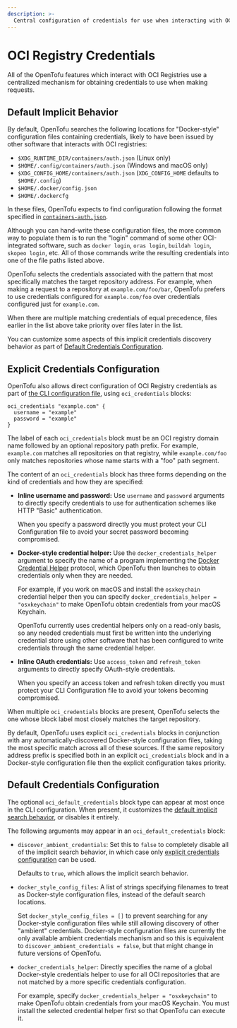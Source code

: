 ```yaml
---
description: >-
  Central configuration of credentials for use when interacting with OCI Registries.
---
```


# OCI Registry Credentials

All of the OpenTofu features which interact with OCI Registries use a centralized mechanism
for obtaining credentials to use when making requests.

## Default Implicit Behavior

By default, OpenTofu searches the following locations for "Docker-style" configuration files
containing credentials, likely to have been issued by other software that interacts with
OCI registries:

- `$XDG_RUNTIME_DIR/containers/auth.json` (Linux only)
- `$HOME/.config/containers/auth.json` (Windows and macOS only)
- `$XDG_CONFIG_HOME/containers/auth.json` (`XDG_CONFIG_HOME` defaults to `$HOME/.config`)
- `$HOME/.docker/config.json`
- `$HOME/.dockercfg`

In these files, OpenTofu expects to find configuration following the format specified
in [`containers-auth.json`](https://github.com/containers/image/blob/22415d4f7ea9cd9ffbfc46bcf919137dabf0c3bb/docs/containers-auth.json.5.md).

Although you can hand-write these configuration files, the more common way to populate them
is to run the "login" command of some other OCI-integrated software, such as `docker login`,
`oras login`, `buildah login`, `skopeo login`, etc. All of those commands write the resulting
credentials into one of the file paths listed above.

OpenTofu selects the credentials associated with the pattern that most specifically matches
the target repository address. For example, when making a request to a repository at
`example.com/foo/bar`, OpenTofu prefers to use credentials configured for `example.com/foo`
over credentials configured just for `example.com`.

When there are multiple matching credentials of equal precedence, files earlier in the
list above take priority over files later in the list.

You can customize some aspects of this implicit credentials discovery behavior as part of
[Default Credentials Configuration](#default-credentials-configuration).

## Explicit Credentials Configuration

OpenTofu also allows direct configuration of OCI Registry credentials as part of
[the CLI configuration file](../config/config-file.mdx), using `oci_credentials` blocks:

```hcl
oci_credentials "example.com" {
  username = "example"
  password = "example"
}
```

The label of each `oci_credentials` block must be an OCI registry domain name followed
by an optional repository path prefix. For example, `example.com` matches all repositories
on that registry, while `example.com/foo` only matches repositories whose name starts
with a "foo" path segment.

The content of an `oci_credentials` block has three forms depending on the kind of
credentials and how they are specified:

- **Inline username and password:** Use `username` and `password` arguments to directly
  specify credentials to use for authentication schemes like HTTP "Basic" authentication.

    When you specify a password directly you must protect your CLI Configuration file
    to avoid your secret password becoming compromised.

- **Docker-style credential helper:** Use the `docker_credentials_helper` argument
  to specify the name of a program implementing the
  [Docker Credential Helper](https://github.com/docker/docker-credential-helpers)
  protocol, which OpenTofu then launches to obtain credentials only when they are needed.

    For example, if you work on macOS and install the `osxkeychain` credential helper
    then you can specify `docker_credentials_helper = "osxkeychain"` to make OpenTofu
    obtain credentials from your macOS Keychain.

    OpenTofu currently uses credential helpers only on a read-only basis, so any needed
    credentials must first be written into the underlying credential store using
    other software that has been configured to write credentials through the same
    credential helper.

- **Inline OAuth credentials:** Use `access_token` and `refresh_token` arguments
  to directly specify OAuth-style credentials.

    When you specify an access token and refresh token directly you must protect
    your CLI Configuration file to avoid your tokens becoming compromised.

When multiple `oci_credentials` blocks are present, OpenTofu selects the one whose
block label most closely matches the target repository.

By default, OpenTofu uses explicit `oci_credentials` blocks in conjunction with
any automatically-discovered Docker-style configuration files, taking the most
specific match across all of these sources. If the same repository address prefix
is specified both in an explicit `oci_credentials` block and in a Docker-style
configuration file then the explicit configuration takes priority.

## Default Credentials Configuration

The optional `oci_default_credentials` block type can appear at most once in the
CLI configuration. When present, it customizes the
[default implicit search behavior](#default-implicit-behavior), or disables it
entirely.

The following arguments may appear in an `oci_default_credentials` block:

- `discover_ambient_credentials`: Set this to `false` to completely disable all
  of the implicit search behavior, in which case only
  [explicit credentials configuration](#explicit-credentials-configuration)
  can be used.

    Defaults to `true`, which allows the implicit search behavior.

- `docker_style_config_files`: A list of strings specifying filenames to treat
  as Docker-style configuration files, instead of the default search locations.

    Set `docker_style_config_files = []` to prevent searching for any Docker-style
    configuration files while still allowing discovery of other "ambient"
    credentials. Docker-style configuration files are currently the only
    available ambient credentials mechanism and so this is equivalent to
    `discover_ambient_credentials = false`, but that might change in future
    versions of OpenTofu.

- `docker_credentials_helper`: Directly specifies the name of a global
  Docker-style credentials helper to use for all OCI repositories that are not
  matched by a more specific credentials configuration.

    For example, specify `docker_credentials_helper = "osxkeychain"` to make
    OpenTofu obtain credentials from your macOS Keychain. You must install the
    selected credential helper first so that OpenTofu can execute it.
